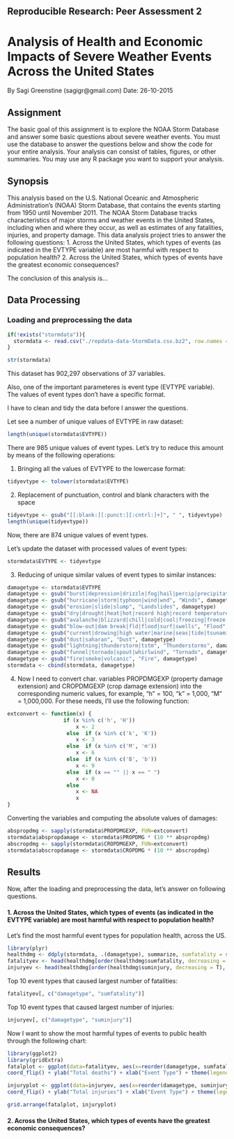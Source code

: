 ## Reproducible Research: Peer Assessment 2

# Analysis of Health and Economic Impacts of Severe Weather Events Across the United States

By Sagi Greenstine (sagigr@gmail.com)
Date: 26-10-2015

## Assignment

The basic goal of this assignment is to explore the NOAA Storm Database and answer some basic questions about severe weather events. You must use the database to answer the questions below and show the code for your entire analysis. Your analysis can consist of tables, figures, or other summaries. You may use any R package you want to support your analysis.

## Synopsis

This analysis based on the U.S. National Oceanic and Atmospheric Administration's (NOAA) Storm Database, that contains the events starting from 1950 until November 2011. 
The NOAA Storm Database tracks characteristics of major storms and weather events in the United States, including when and where they occur, as well as estimates of any fatalities, injuries, and property damage.
This data analysis project tries to answer the following questions:
1. Across the United States, which types of events (as indicated in the EVTYPE variable) are most harmful with respect to population health?
2. Across the United States, which types of events have the greatest economic consequences?

The conclusion of this analysis is...



## Data Processing

### Loading and preprocessing the data

```r
if(!exists("stormdata")){
  stormdata <- read.csv("./repdata-data-StormData.csv.bz2", row.names = NULL, nrows=902297, check.names=F, stringsAsFactors=F, header=T, sep=',', na.strings="NA", comment.char="", quote='\"')
}
```

```r
str(stormdata)
```

This dataset has 902,297 observations of  37 variables.

Also, one of the important parameteres is event type (EVTYPE variable). The values of event types don't have a specific format.

I have to clean and tidy the data before I answer the questions.

Let see a number of unique values of EVTYPE in raw dataset:

```r
length(unique(stormdata$EVTYPE))
```

There are 985 unique values of event types. Let's try to reduce this amount by means of the following operations:

1. Bringing all the values of EVTYPE to the lowercase format:

```r
tidyevtype <- tolower(stormdata$EVTYPE)
```

2. Replacement of punctuation, control and blank characters with the space

```r
tidyevtype <- gsub("[[:blank:][:punct:][:cntrl:]+]", " ", tidyevtype)
length(unique(tidyevtype))
```

Now, there are 874 unique values of event types.

Let's update the dataset with processed values of event types:

```r
stormdata$EVTYPE <- tidyevtype
```

3. Reducing of unique similar values of event types to similar instances:

```r
damagetype <- stormdata$EVTYPE
damagetype <- gsub("burst|depression|drizzle|fog|hail|percip|precipitation|rain|wall cloud|wet", "Precipitations", damagetype)
damagetype <- gsub("hurricane|storm|typhoon|wind|wnd", "Winds", damagetype)
damagetype <- gsub("erosion|slide|slump", "Landslides", damagetype)
damagetype <- gsub("dry|drought|heat|hot|record high|record temperature|temperature record|thermia|warmth|warm", "Heat", damagetype)
damagetype <- gsub("avalanche|blizzard|chill|cold|cool|freezing|freeze|frost|glaze|ice|icy|sleet|snow|winter|wintery|wintry", "Cold", damagetype)
damagetype <- gsub("blow-out|dam break|fld|flood|surf|swells", "Flood", damagetype)
damagetype <- gsub("current|drowing|high water|marine|seas|tide|tsunami|wave", "Waves", damagetype)
damagetype <- gsub("dust|saharan", "Dust", damagetype)
damagetype <- gsub("lightning|thunderstorm|tstm", "Thunderstorms", damagetype)
damagetype <- gsub("funnel|tornado|spout|whirlwind", "Tornado", damagetype)
damagetype <- gsub("fire|smoke|volcanic", "Fire", damagetype)
stormdata <- cbind(stormdata, damagetype)
```

4. Now I need to convert char. variables PROPDMGEXP (property damage extension) and CROPDMGEXP (crop damage extension) into the corresponding numeric values, for example, "h" = 100, "k" = 1,000, "M" = 1,000,000. For these needs, I'll use the following function:

```r
extconvert <- function(x) {
                  if (x %in% c('h', 'H')) 
                      x <- 2 
                   else  if (x %in% c('k', 'K')) 
                      x <- 3 
                   else  if (x %in% c('M', 'm')) 
                      x <- 6 
                   else  if (x %in% c('B', 'b')) 
                      x <- 9
                   else  if (x == "" || x == " ")
                      x <- 0
                   else  
                      x <- NA
                      x
}                 
```

Converting the variables and computing the absolute values of damages:

```r
abspropdmg <- sapply(stormdata$PROPDMGEXP, FUN=extconvert)
stormdata$abspropdamage <- stormdata$PROPDMG * (10 ** abspropdmg)
abscropdmg <- sapply(stormdata$CROPDMGEXP, FUN=extconvert)
stormdata$abscropdamage <- stormdata$CROPDMG * (10 ** abscropdmg)
```

## Results

Now, after the loading and preprocessing the data, let's answer on following questions.

#### 1. Across the United States, which types of events (as indicated in the EVTYPE variable) are most harmful with respect to population health?

Let's find the most harmful event types for population health, across the US.

```r
library(plyr)
healthdmg <- ddply(stormdata, .(damagetype), summarize, sumfatality = sum(FATALITIES), suminjury = sum(INJURIES))
fatalityev <- head(healthdmg[order(healthdmg$sumfatality, decreasing = T), ], 10)
injuryev <- head(healthdmg[order(healthdmg$suminjury, decreasing = T), ], 10)
```

Top 10 event types that caused largest number of fatalities:

```r
fatalityev[, c("damagetype", "sumfatality")]
```

Top 10 event types that caused largest number of injuries:

```r
injuryev[, c("damagetype", "suminjury")]
```

Now I want to show the most harmful types of events to public health through the following chart:

```r
library(ggplot2)
library(gridExtra)
fatalplot <- ggplot(data=fatalityev, aes(x=reorder(damagetype, sumfatality), y=sumfatality)) + geom_bar(stat="identity") +
coord_flip() + ylab("Total deaths") + xlab("Event Type") + theme(legend.position="none")

injuryplot <- ggplot(data=injuryev, aes(x=reorder(damagetype, suminjury), y=suminjury)) + geom_bar(stat="identity") +
coord_flip() + ylab("Total injuries") + xlab("Event Type") + theme(legend.position="none")

grid.arrange(fatalplot, injuryplot)
```

#### 2. Across the United States, which types of events have the greatest economic consequences?

